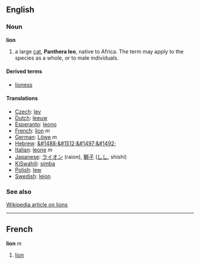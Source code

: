 ==English==
=== Noun ===
'''lion'''

# a large [[cat]], '''Panthera leo''', native to Africa.  The term may apply to the species as a whole, or to male individuals.

==== Derived terms ====
*[[lioness]]

==== Translations ====

*[[Czech]]: [[lev]]
*[[Dutch]]: [[leeuw]]
*[[Esperanto]]: [[leono]]
*[[French]]: [[lion#French|lion]] ''m''
*[[German]]: [[Löwe]] ''m''
*[[Hebrew]]: [[&#1488;&#1512;&#1497;&#1492;]]
*[[Italian]]: [[leone]] ''m''
*[[Japanese]]: [[ライオン]] (raion), [[獅子]] ([[しし]], shishi)
*[[KiSwahili]]: [[simba]]
*[[Polish]]: [[lew]]
*[[Swedish]]: [[lejon]]

=== See also ===
[[w:Lion|Wikipedia article on lions]]

----
==French==
'''lion''' ''m''

#[[lion#English|lion]]